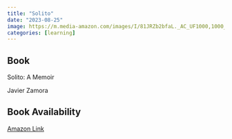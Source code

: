 ```yaml
---
title: "Solito"
date: "2023-08-25"
image: https://m.media-amazon.com/images/I/81JRZb2bfaL._AC_UF1000,1000_QL80_.jpg
categories: [learning]
---
```


::: {.callout-tip icon="false"}
## Book

Solito: A Memoir

Javier Zamora

## Book Availability

[Amazon Link](https://www.amazon.com/Solito-Memoir-Javier-Zamora/dp/0593498062)
:::
